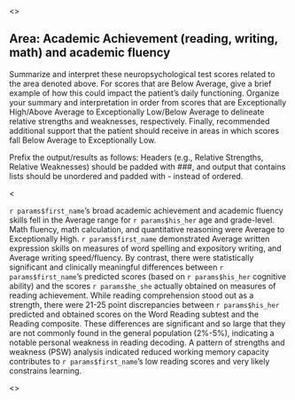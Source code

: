 <<PROMPT>>

## Area: Academic Achievement (reading, writing, math) and academic fluency

Summarize and interpret these neuropsychological test scores related to the area denoted above. For scores that are Below Average, give a brief example of how this could impact the patient's daily functioning. Organize your summary and interpretation in order from scores that are Exceptionally High/Above Average to Exceptionally Low/Below Average to delineate relative strengths and weaknesses, respectively. Finally, recommended additional support that the patient should receive in areas in which scores fall Below Average to Exceptionally Low.

Prefix the output/results as follows: Headers (e.g., Relative Strengths,
Relative Weaknesses) should be padded with ###, and output that contains lists should be
unordered and padded with - instead of ordered.

<<EXAMPLE>>

`r params$first_name`'s broad academic achievement and academic fluency skills fell in the Average range for `r params$his_her` age and grade-level. Math fluency, math calculation, and quantitative reasoning were Average to Exceptionally High. `r params$first_name` demonstrated Average written expression skills on measures of word spelling and expository writing, and Average writing speed/fluency. By contrast, there were statistically significant and clinically meaningful differences between `r params$first_name`'s predicted scores (based on `r params$his_her` cognitive ability) and the scores `r params$he_she` actually obtained on measures of reading achievement. While reading comprehension stood out as a strength, there were 21-25 point discrepancies between `r params$his_her` predicted and obtained scores on the Word Reading subtest and the Reading composite. These differences are significant and so large that they are not commonly found in the general population (2%-5%), indicating a notable personal weakness in reading decoding. A pattern of strengths and weakness (PSW) analysis indicated reduced working memory capacity contributes to `r params$first_name`'s low reading scores and very likely constrains learning.

<<START>>
